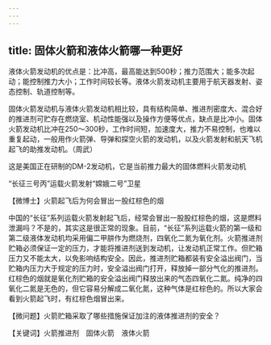 ```yaml
---
---
---
```

title: 固体火箭和液体火箭哪一种更好
---




液体火箭发动机的优点是：比冲高，最高能达到500秒；推力范围大；能多次起动；能控制推力大小；工作时间较长等。液体火箭发动机主要用于航天器发射、姿态控制、轨道控制等。

固体火箭发动机与液体火箭发动机相比较，具有结构简单、推进剂密度大、混合好的推进剂可贮存在燃烧室、机动性能强以及操作方便等优点，缺点是比冲小。固体火箭发动机比冲在250～300秒，工作时间短，加速度大，推力不易控制，也难以重复起动，一般用作火箭弹、导弹和探空火箭的发动机，以及火箭发射和航天飞机起飞的助推发动机。（周武）

这是美国正在研制的DM-2发动机，它是当前推力最大的固体燃料火箭发动机



“长征三号丙”运载火箭发射“嫦娥二号”卫星





【微博士】火箭起飞后为何会冒出一股红棕色的烟

中国的“长征”系列运载火箭发射起飞后，经常会冒出一股股红棕色的烟，这是燃料泄漏吗？不是的，其实这是很正常的现象。目前，“长征”系列运载火箭的第一级和第二级液体发动机均采用偏二甲肼作为燃烧剂，四氧化二氮为氧化剂。火箭推进剂贮箱必须保证一定的压力，才能将推进剂送到发动机，让发动机正常工作。但贮箱压力又不能太大，以免影响结构安全。因此，推进剂贮箱都装有安全溢出阀门，当贮箱内压力大于规定的压力时，安全溢出阀门打开，释放掉一部分气化的推进剂。红棕色的烟就是氧化剂贮箱的安全溢出阀门释放出来的气态四氧化二氮。纯净的四氧化二氮是无色的，但它容易分解成二氧化氮，这种气体是红棕色的。所以大家会看到火箭起飞时，有红棕色烟冒出来。

【微问题】火箭贮箱采取了哪些措施保证加注的液体推进剂的安全？

【关键词】火箭推进剂　固体火箭　液体火箭